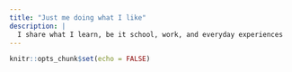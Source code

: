 ```yaml
---
title: "Just me doing what I like"
description: |
  I share what I learn, be it school, work, and everyday experiences
---
```


```r
knitr::opts_chunk$set(echo = FALSE)
```
